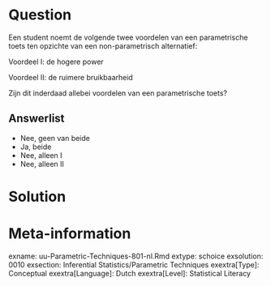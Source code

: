 Question
========
Een student noemt de volgende twee voordelen van een parametrische toets ten opzichte van een non-parametrisch alternatief:

Voordeel I: de hogere power

Voordeel II: de ruimere bruikbaarheid

Zijn dit inderdaad allebei voordelen van een parametrische toets?

  
Answerlist
----------
* Nee, geen van beide
* Ja, beide
* Nee, alleen I
* Nee, alleen II


Solution
========
  


Meta-information
================
exname: uu-Parametric-Techniques-801-nl.Rmd
extype: schoice
exsolution: 0010
exsection: Inferential Statistics/Parametric Techniques
exextra[Type]: Conceptual
exextra[Language]: Dutch
exextra[Level]: Statistical Literacy
